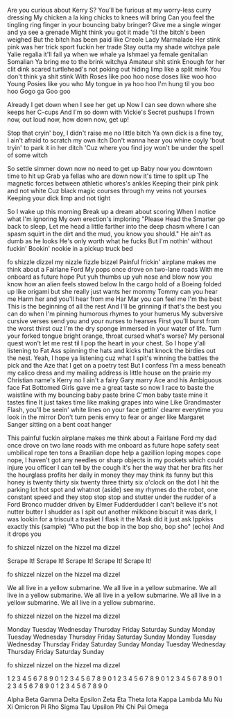 Are you curious about Kerry S?
You'll be furious at my worry-less curry dressing
My chicken a la king chicks to knees will bring
Can you feel the tingling ring finger in your bouncing baby bringer?
Give me a single winger and ya see a grenade
Might think you got it made 'til the bitch's been weighed
But the bitch has been paid like Creole Lady Marmalade
Her stink pink was her trick sport fuckin her trade
Stay outta my shade witchya pale Yalie regalia
it'll fail ya when we whale ya Ishmael ya female genitalian Somalian
Ya bring me to the brink witchya Amateur shit stink
Enough for her clit dink
scared turtlehead's not poking out
hiding limp like a split mink
You don't think ya shit stink
With Roses like poo hoo
nose doses like woo hoo
Young Posies like you who
My tongue in ya hoo hoo
I'm hung til you boo hoo
Gogo ga Goo goo

Already I get down when I see her get up
Now I can see down where she keeps her C-cups
And I'm so down with Vickie's Secret pushups
I frown now, out loud now, how down now, get up!

Stop that cryin' boy, I didn't raise me no little bitch
Ya own dick is a fine toy, I ain't afraid to scratch my own itch
Don't wanna hear you whine coyly 'bout tryin' to park it in her ditch
'Cuz where you find joy won't be under the spell of some witch

So settle simmer down now no need to get up
Baby now you downtown time to hit up
Grab ya fellas who are down now it's time to split up
The magnetic forces between athletic whores's ankles
Keeping their pink pink and not white
Cuz black magic courses through my veins not yourses
Keeping your dick limp and not tight

So I wake up this morning
Break up a dream about scoring
When I notice what I'm ignoring
My own erection's imploring
"Please Head the Smarter go back to sleep,
Let me head a little farther into the deep
chasm where I can spasm
squirt in the dirt 
and the mud, you know you should."
He ain't as dumb as he looks
He's only worth what he fucks
But I'm nothin' without fuckin'
Bookin' nookie in a pickup truck bed

fo shizzle dizzel my nizzle fizzle bizzel
Painful frickin' airplane makes me think about a Fairlane Ford
My pops once drove on two-lane roads
With me onboard as future hope
Put yuh thumbs up yuh nose and blow
now you know how an alien feels stowed below
In the cargo hold of a Boeing folded up like origami
but she really just wants her mommy
Tommy can you hear me
Harm her and you'll hear from me
Har Mar you can feel me I'm the best
This is the beginning of all the rest
And I'll be grinning if that's the best you can do
when I'm pinning humorous rhymes to your humerus
My subversive cursive verses send you and your nurses to hearses
First you'll burst from the worst thirst cuz I'm the dry sponge immersed in your water of life.
Turn your forked tongue bright orange, throat cursed what's worse?
My personal quest won't let me rest til I pop the heart in your chest. So
I hope y'all listening to Fat Ass spinning the hats and kicks that knock the birdies out the nest.
Yeah, I hope ya listening cuz what I spit's winning the battles the pick and the Aze that I get on a poetry test
But I confess I'm a mess beneath my calico dress
and my mailing address is little house on the prairie
my Christian name's Kerry no I ain't a fairy Gary
marry Ace and his Ambiguous face
Fat Bottomed Girls gave me a great taste
so now I race to baste the waistline with my bouncing baby paste brine
C'mon baby taste mine it tastes fine
It just takes time like making grapes into wine
Like Grandmaster Flash, you'll be seein' white lines
on your face gettin' clearer everytime you look in the mirror
Don't turn penis envy to fear or anger like Margaret Sanger sitting on a bent coat hanger

This painful fuckin airplane makes me think about a Fairlane Ford
my dad once drove on two lane roads
with me onboard as future hope
safety seat umbilical rope
ten tons a Brazilian dope
help a gazillion loping mopes cope
nope, I haven't got any needles or sharp objects in my pockets which could injure you officer
I can tell by the cough it's her
the way that her bra fits her
the hourglass profits her daily in money
they may think its funny but this honey is twenty
thirty six twenty three thirty six o'clock on the dot
I hit the parking lot hot spot and whatnot
(aside) see my rhymes do the robot, one constant speed and they stop stop stop
and stutter under the rudder of a Ford Bronco mudder driven by Elmer Fudderdudder
I can't believe it's not nutter butter
I shudder as I spit out another milkbone biscuit
it was dark, I was lookin for a triscuit
a trasket I flask it the Mask did it just ask Ippkiss exactly this
(sample) "Who put the bop in the bop sho, bop sho" (echo)
And it drops you

fo shizzel nizzel on the hizzel ma dizzel

Scrape It! Scrape It! Scrape It! Scrape It! Scrape It!

fo shizzel nizzel on the hizzel ma dizzel

We all live in a yellow submarine. We all live in a yellow submarine. We all live in a yellow submarine. We all live in a yellow submarine. We all live in a yellow submarine. We all live in a yellow submarine.

fo shizzel nizzel on the hizzel ma dizzel

Monday Tuesday Wednesday Thursday Friday Saturday Sunday Monday Tuesday Wednesday Thursday Friday Saturday Sunday Monday Tuesday Wednesday Thursday Friday Saturday Sunday Monday Tuesday Wednesday Thursday Friday Saturday Sunday

fo shizzel nizzel on the hizzel ma dizzel

1 2 3 4 5 6 7 8 9 0 1 2 3 4 5 6 7 8 9 0 1 2 3 4 5 6 7 8 9 0 1 2 3 4 5 6 7 8 9 0 1 2 3 4 5 6 7 8 9 0 1 2 3 4 5 6 7 8 9 0

Alpha Beta Gamma Delta Epsilon Zeta Eta Theta Iota Kappa Lambda Mu Nu Xi Omicron Pi Rho Sigma Tau Upsilon Phi Chi Psi Omega